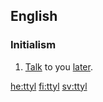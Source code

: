 ==English==

===Initialism===
{{en-initialism}}

# {{Internet}} [[talk|Talk]] to you [[later]].

[[he:ttyl]]
[[fi:ttyl]]
[[sv:ttyl]]